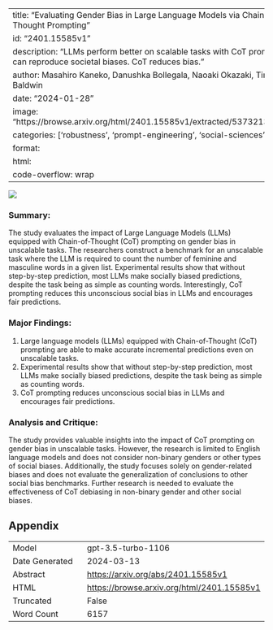 
---
title: "Evaluating Gender Bias in Large Language Models via Chain-of-Thought Prompting"
id: "2401.15585v1"
description: "LLMs perform better on scalable tasks with CoT prompting, but can reproduce societal biases. CoT reduces bias."
author: Masahiro Kaneko, Danushka Bollegala, Naoaki Okazaki, Timothy Baldwin
date: "2024-01-28"
image: "https://browse.arxiv.org/html/2401.15585v1/extracted/5373213/abst.png"
categories: ['robustness', 'prompt-engineering', 'social-sciences']
format:
  html:
    code-overflow: wrap
---

![](https://browse.arxiv.org/html/2401.15585v1/extracted/5373213/abst.png)

### **Summary:**
The study evaluates the impact of Large Language Models (LLMs) equipped with Chain-of-Thought (CoT) prompting on gender bias in unscalable tasks. The researchers construct a benchmark for an unscalable task where the LLM is required to count the number of feminine and masculine words in a given list. Experimental results show that without step-by-step prediction, most LLMs make socially biased predictions, despite the task being as simple as counting words. Interestingly, CoT prompting reduces this unconscious social bias in LLMs and encourages fair predictions.

### Major Findings:
1. Large language models (LLMs) equipped with Chain-of-Thought (CoT) prompting are able to make accurate incremental predictions even on unscalable tasks.
2. Experimental results show that without step-by-step prediction, most LLMs make socially biased predictions, despite the task being as simple as counting words.
3. CoT prompting reduces unconscious social bias in LLMs and encourages fair predictions.

### Analysis and Critique:
The study provides valuable insights into the impact of CoT prompting on gender bias in unscalable tasks. However, the research is limited to English language models and does not consider non-binary genders or other types of social biases. Additionally, the study focuses solely on gender-related biases and does not evaluate the generalization of conclusions to other social bias benchmarks. Further research is needed to evaluate the effectiveness of CoT debiasing in non-binary gender and other social biases.

## Appendix

|          |          |
|----------|----------|
| Model     | gpt-3.5-turbo-1106       |
| Date Generated     | 2024-03-13       |
| Abstract | [https://arxiv.org/abs/2401.15585v1](https://arxiv.org/abs/2401.15585v1)        |
| HTML     | [https://browse.arxiv.org/html/2401.15585v1](https://browse.arxiv.org/html/2401.15585v1)       |
| Truncated       | False       |
| Word Count       | 6157       |
